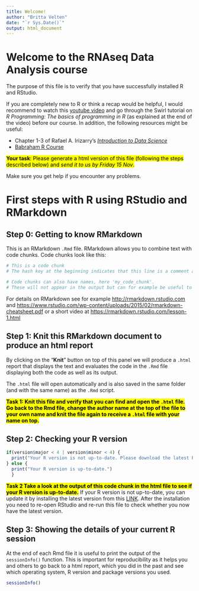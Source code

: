 ```yaml
---
title: Welcome!
author: "Britta Velten"
date: "`r Sys.Date()`"
output: html_document
---
```


# Welcome to the RNAseq Data Analysis course

The purpose of this file is to verify that you have successfully installed R and RStudio.

If you are completely new to R or think a recap would be helpful, I would recommend to watch this [youtube video](https://www.youtube.com/watch?v=p8F_wreHTzw) and go through the Swirl tutorial on *R Programming: The basics of programming in R* (as explained at the end of the video) before our course. In addition, the following resources might be useful:

* Chapter 1-3 of Rafael A. Irizarry's [*Introduction to Data Science*](http://rafalab.dfci.harvard.edu/dsbook/introduction.html)
* [Babraham R Course](https://www.bioinformatics.babraham.ac.uk/training/Introduction_to_R/Introduction%20to%20R%20course%20booklet.pdf)

<mark>**Your task**: Please generate a html version of this file (following the steps described below) and *send it to us by Friday 15 Nov*.</mark> 

Make sure you get help if you encounter any problems.


# First steps with R using RStudio and RMarkdown

## Step 0: Getting to know RMarkdown

This is an RMarkdown `.Rmd` file. RMarkdown allows you to combine text with code chunks. Code chunks look like this:

```r
# This is a code chunk
# The hash key at the beginning indicates that this line is a comment and not evaluated as code
```

```r
# Code chunks can also have names, here 'my_code_chunk'. 
# These will not appear in the output but can for example be useful to identify chunks giving errors
```
For details on RMarkdown see for example <http://rmarkdown.rstudio.com> and <https://www.rstudio.com/wp-content/uploads/2015/02/rmarkdown-cheatsheet.pdf> or a short video at <https://rmarkdown.rstudio.com/lesson-1.html>


## Step 1: Knit this RMarkdown document to produce an html report

By clicking on the "**Knit**" button on top of this panel we will produce a `.html` report that displays the text and evaluates the code in the `.Rmd` file displaying both the code as well as its output. 

The `.html` file will open automatically and is also saved in the same folder (and with the same name) as the `.Rmd` script.

<mark>**Task 1: Knit this file and verify that you can find and open the `.html` file. Go back to the Rmd file, change the author name at the top of the file to your own name and knit the file again to receive a `.html` file with your name on top.**</mark>


## Step 2: Checking your R version

```r
if(version$major < 4 | version$minor < 4) {
  print("Your R version is not up-to-date. Please download the latest R version (>=4.4)")
} else {
  print("Your R version is up-to-date.")
  }
```

<mark>**Task 2 Take a look at the output of this code chunk in the html file to see if your R version is up-to-date.**</mark> If your R version is not up-to-date, you can update it by installing the latest version from this [LINK](https://cran.r-project.org/). After the installation you need to re-open RStudio and re-run this file to check whether you now have the latest version.

## Step 3: Showing the details of your current R session
At the end of each Rmd file it is useful to print the output of the `sessionInfo()` function. This is important for reproducibility as it helps you and others to go back to a html report, which you did in the past and see which operating system, R version and package versions you used.

```r
sessionInfo()
```

